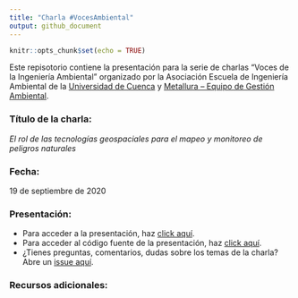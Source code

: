 ```yaml
---
title: "Charla #VocesAmbiental"
output: github_document
---
```


```r
knitr::opts_chunk$set(echo = TRUE)
```

Este repisotorio contiene la presentación para la serie de charlas "Voces de la Ingeniería Ambiental" organizado por la Asociación Escuela de Ingeniería Ambiental de la [Universidad de Cuenca](http://www.ucuenca.edu.ec/) y [Metallura – Equipo de Gestión Ambiental](https://www.metallura.org/).

### Título de la charla: 
*El rol de las tecnologías geospaciales para el mapeo y monitoreo de peligros naturales* 

### Fecha: 
19 de septiembre de 2020

### Presentación: 
- Para acceder a la presentación, haz [click aquí]().
- Para acceder al código fuente de la presentación, haz [click aquí](). 
- ¿Tienes preguntas, comentarios, dudas sobre los temas de la charla? Abre un [issue aquí](https://github.com/loreabad6/VocesAmbiental/issues).

### Recursos adicionales: